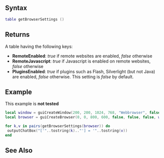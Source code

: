
{{Client function}}
{{Needs Example}}
{{New feature/item|3.0150|1.5||
This function returns a table containing the browser settings.
}}

==Syntax==
<syntaxhighlight lang="lua">
table getBrowserSettings ()
</syntaxhighlight>
{{OOP||[[/Element/Browser.md|Browser]].getSettings}}

==Returns==
A table having the following keys:
* '''RemoteEnabled''': ''true'' if remote websites are enabled, ''false'' otherwise
* '''RemoteJavascript''': ''true'' if Javascript is enabled on remote websites, ''false'' otherwise
* '''PluginsEnabled''': ''true'' if plugins such as Flash, Silverlight (but not Java) are enabled, ''false'' otherwise. This setting is ''false'' by default.

==Example==
This example is '''not tested'''
<syntaxhighlight lang="lua">
local window = guiCreateWindow(200, 200, 1024, 768, "Webbrowser", false)
local browser = guiCreateBrowser(0, 0, 800, 600, false, false, false, window)

for k,v in pairs(getBrowserSettings(browser)) do
 outputChatBox("['"..tostring(k).."'] = '"..tostring(v))
end
</syntaxhighlight>

==See Also==
{{CEF_functions}}